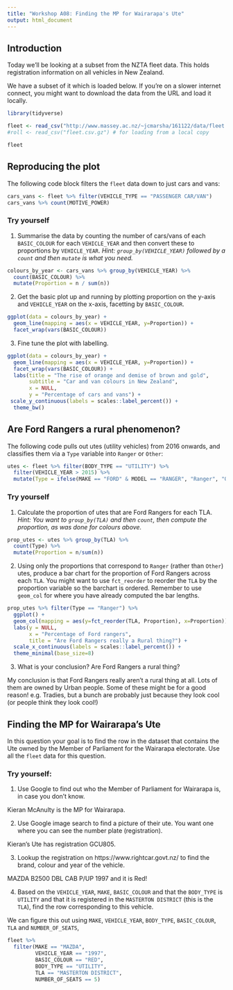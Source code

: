 ```yaml
---
title: "Workshop A08: Finding the MP for Wairarapa's Ute"
output: html_document
---
```


## Introduction

Today we'll be looking at a subset from the NZTA fleet data. This holds registration information on all vehicles in New Zealand.

We have a subset of it which is loaded below. If you're on a slower internet connect, you might want to download the data from the URL and load it locally.

```r
library(tidyverse)

fleet <- read_csv("http://www.massey.ac.nz/~jcmarsha/161122/data/fleet.csv.gz")
#roll <- read_csv("fleet.csv.gz") # for loading from a local copy

fleet
```

## Reproducing the plot

The following code block filters the `fleet` data down to just cars and vans:

```r
cars_vans <- fleet %>% filter(VEHICLE_TYPE == "PASSENGER CAR/VAN")
cars_vans %>% count(MOTIVE_POWER)
```

### Try yourself

1. Summarise the data by counting the number of cars/vans of each `BASIC_COLOUR` for each `VEHICLE_YEAR` and then convert these to proportions by `VEHICLE_YEAR`. *Hint: `group_by(VEHICLE_YEAR)` followed by a `count` and then `mutate` is what you need.*

```r
colours_by_year <- cars_vans %>% group_by(VEHICLE_YEAR) %>%
  count(BASIC_COLOUR) %>%
  mutate(Proportion = n / sum(n))
```

2. Get the basic plot up and running by plotting proportion on the y-axis and `VEHICLE_YEAR` on the x-axis, facetting by `BASIC_COLOUR`.

```r
ggplot(data = colours_by_year) +
  geom_line(mapping = aes(x = VEHICLE_YEAR, y=Proportion)) +
  facet_wrap(vars(BASIC_COLOUR))
```

3. Fine tune the plot with labelling.

```r
ggplot(data = colours_by_year) +
  geom_line(mapping = aes(x = VEHICLE_YEAR, y=Proportion)) +
  facet_wrap(vars(BASIC_COLOUR)) +
  labs(title = "The rise of orange and demise of brown and gold",
       subtitle = "Car and van colours in New Zealand",
       x = NULL,
       y = "Percentage of cars and vans") +
 scale_y_continuous(labels = scales::label_percent()) +
  theme_bw()
```

## Are Ford Rangers a rural phenomenon?

The following code pulls out utes (utility vehicles) from 2016 onwards, and classifies them via a `Type` variable into `Ranger` or `Other`:

```r
utes <- fleet %>% filter(BODY_TYPE == "UTILITY") %>%
  filter(VEHICLE_YEAR > 2015) %>%
  mutate(Type = ifelse(MAKE == "FORD" & MODEL == "RANGER", "Ranger", "Other"))
```

### Try yourself

1. Calculate the proportion of utes that are Ford Rangers for each TLA. *Hint: You want to `group_by(TLA)` and then `count`, then compute the proportion, as was done for colours above.*

```r
prop_utes <- utes %>% group_by(TLA) %>%
  count(Type) %>%
  mutate(Proportion = n/sum(n))
```

2. Using only the proportions that correspond to `Ranger` (rather than `Other`) utes, produce a bar chart for the proportion of Ford Rangers across each `TLA`. You might want to use `fct_reorder` to reorder the `TLA` by the proportion variable so the barchart is ordered. Remember to use `geom_col` for where you have already computed the bar lengths.

```r
prop_utes %>% filter(Type == "Ranger") %>%
  ggplot() +
  geom_col(mapping = aes(y=fct_reorder(TLA, Proportion), x=Proportion)) +
  labs(y = NULL,
       x = "Percentage of Ford rangers",
       title = "Are Ford Rangers really a Rural thing?") +
  scale_x_continuous(labels = scales::label_percent()) +
  theme_minimal(base_size=8)
```

3. What is your conclusion? Are Ford Rangers a rural thing?

My conclusion is that Ford Rangers really aren't a rural thing at all. Lots of them are owned by Urban people. Some of these might be for a good reason! e.g. Tradies, but a bunch are probably just because they look cool (or people think they look cool!)

## Finding the MP for Wairarapa's Ute

In this question your goal is to find the row in the dataset that contains the Ute owned by the Member of Parliament for the Wairarapa electorate. Use all the `fleet` data for this question.

### Try yourself:

1. Use Google to find out who the Member of Parliament for Wairarapa is, in case you don't know.

Kieran McAnulty is the MP for Wairarapa.

2. Use Google image search to find a picture of their ute. You want one where you can see the number plate (registration).

Kieran's Ute has registration GCU805.

3. Lookup the registration on https://www.rightcar.govt.nz/ to find the brand, colour and year of the vehicle.

MAZDA B2500 DBL CAB P/UP 1997 and it is Red!

4. Based on the `VEHICLE_YEAR`, `MAKE`, `BASIC_COLOUR` and that the `BODY_TYPE` is `UTILITY` and that it is registered in the `MASTERTON DISTRICT` (this is the `TLA`), find the row corresponding to this vehicle.

We can figure this out using `MAKE`, `VEHICLE_YEAR`, `BODY_TYPE`, `BASIC_COLOUR`, `TLA` and `NUMBER_OF_SEATS`,

```r
fleet %>%
  filter(MAKE == "MAZDA",
         VEHICLE_YEAR == "1997",
         BASIC_COLOUR == "RED",
         BODY_TYPE == "UTILITY",
         TLA == "MASTERTON DISTRICT",
         NUMBER_OF_SEATS == 5)
```
